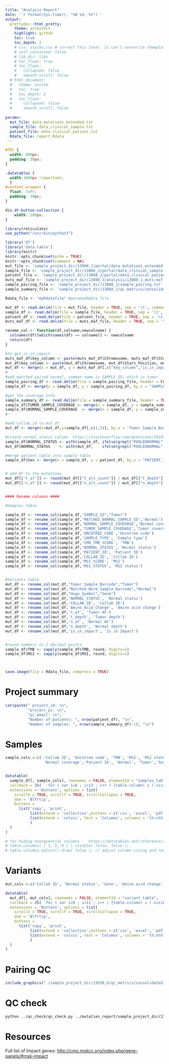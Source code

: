 ```yaml
---
title: "Analysis Report"
date: '`r format(Sys.time(), "%B %d, %Y")`'
output: 
  prettydoc::html_pretty:
    theme: architect
    highlight: github
    toc: true
    toc_depth: 2
    # css: styles.css # correct this later, it can't overwrite themplate's css
    # self_contained: false
    # lib_dir: libs
    # toc_float: true
    # toc_float:
    #   collapsed: false
    #   smooth_scroll: false
  # html_document:
  #   theme: united
  #   toc: true
  #   toc_depth: 2
  #   toc_float:
  #     collapsed: false
  #     smooth_scroll: false
  
params:
  mut_file: data_mutations_extended.txt
  sample_file: data_clinical_sample.txt
  patient_file: data_clinical_patient.txt
  Rdata_file: report.Rdata
---
```


```css
#TOC {
  width: 800px;
  padding: 30px;
}

.datatables {
  width:1600px !important;
  } 
#content-wrapper {
  float: left;
  padding: 30px;
}

div.dt-button-collection {
    width: 200px;
}
```

```r
library(reticulate)
use_python("/usr/bin/python3")
```

```r
library('DT')
library('data.table')
library(knitr)
knitr::opts_chunk$set(echo = TRUE)
knitr::opts_chunk$set(comment = NA)
mut_file <- 'sample_project_dir/13088_J/portal/data_mutations_extended.txt'
sample_file <- 'sample_project_dir/13088_J/portal/data_clinical_sample.txt'
patient_file <- 'sample_project_dir/13088_J/portal/data_clinical_patient.txt'
muts_maf_file <- 'sample_project_dir/13088_J/analysis/13088_J.muts.maf'
sample_pairing_file <- 'sample_project_dir/13088_J/sample_pairing.txt'
sample_summary_file <- 'sample_project_dir/13088_J/qc_metrics/consolidated_metrics/13088_J_SampleSummary.txt'

Rdata_file <- "myRdatafile" #params$Rdata_file

mut_df <- read.delim(file = mut_file, header = TRUE, sep = '\t', comment.char = '#')
sample_df <- read.delim(file = sample_file, header = TRUE, sep = '\t', comment.char = '#')
patient_df <- read.delim(file = patient_file, header = TRUE, sep = '\t', comment.char = '#')
muts_maf_df <- read.delim(file = muts_maf_file, header = TRUE, sep = '\t', comment.char = '#')
```

```r
rename_col <- function(df,colname,newcolname) {
  colnames(df)[which(names(df) == colname)] <- newcolname
  return(df)
}
```

```r
#to get is_in_impact
muts_maf_df$key_column <- paste(muts_maf_df$Chromosome, muts_maf_df$Start_Position, muts_maf_df$End_Position)
mut_df$key_column <- paste(mut_df$Chromosome, mut_df$Start_Position, mut_df$End_Position)
mut_df <- merge(x = mut_df, y = muts_maf_df[,c("key_column","is_in_impact")], by.x = "key_column", by.y = "key_column")
#
#add matched paired normal, common name is SAMPLE_ID, which is tumor 
sample_pairing_df <- read.delim(file = sample_pairing_file, header = FALSE, sep = '\t', col.names = c("MATCHED_NORMAL_SAMPLE_ID","SAMPLE_ID"))
sample_df <- merge(x = sample_df, y = sample_pairing_df, by.x = "SAMPLE_ID", by.y = "SAMPLE_ID" )

#get the coverage info
sample_summary_df <- read.delim(file = sample_summary_file, header = TRUE, sep = '\t', comment.char = '#')
sample_df$TUMOR_SAMPLE_COVERAGE <- merge(x = sample_df, y = sample_summary_df, by.x = "SAMPLE_ID", by.y = "Sample")$Coverage
sample_df$NORMAL_SAMPLE_COVERAGE  <- merge(x = sample_df, y = sample_summary_df, by.x = "MATCHED_NORMAL_SAMPLE_ID", by.y = "Sample" )$Coverage  #check here
#--

#add collab_id to mut_df
mut_df <- merge(x=mut_df,y=sample_df[,c(1,5)], by.x = 'Tumor_Sample_Barcode', by.y = 'SAMPLE_ID')

#create normal_status column  https://stackoverflow.com/questions/39165340/dataframe-create-new-column-based-on-other-columns
sample_df$NORMAL_STATUS <- with(sample_df, ifelse(grepl("POOLEDNORMAL", MATCHED_NORMAL_SAMPLE_ID),    "unmatched", ifelse(grepl("_dZ",MATCHED_NORMAL_SAMPLE_ID),    "matched_clin", "matched_res") ))
mut_df$NORMAL_STATUS    <- with(mut_df,    ifelse(grepl("POOLEDNORMAL", Matched_Norm_Sample_Barcode), "unmatched", ifelse(grepl("_dZ",Matched_Norm_Sample_Barcode), "matched_clin", "matched_res") ))

#merge patient_table into sample_table
sample_df$Sex <- merge(x = sample_df, y = patient_df, by.x = "PATIENT_ID", by.y = "PATIENT_ID")$SEX


# add AF to the mutations
mut_df[['t_af']] <- round(mut_df[["t_alt_count"]] / mut_df[["t_depth"]], 2)
mut_df[['n_af']] <- round(mut_df[["n_alt_count"]] / mut_df[["n_depth"]], 2)


#### Rename columns ####

#Samples table

sample_df <- rename_col(sample_df,"SAMPLE_ID","Tumor")
sample_df <- rename_col(sample_df,'MATCHED_NORMAL_SAMPLE_ID','Normal')
sample_df <- rename_col(sample_df,'NORMAL_SAMPLE_COVERAGE','Normal coverage')
sample_df <- rename_col(sample_df,'TUMOR_SAMPLE_COVERAGE','Tumor coverage')
sample_df <- rename_col(sample_df,'ONCOTREE_CODE','Oncotree code')
sample_df <- rename_col(sample_df,'SAMPLE_TYPE', 'Sample type')
sample_df <- rename_col(sample_df,'CMO_TMB_SCORE', 'TMB')
sample_df <- rename_col(sample_df,'NORMAL_STATUS', 'Normal status')
sample_df <- rename_col(sample_df,'PATIENT_ID', 'Patient ID')
sample_df <- rename_col(sample_df,'COLLAB_ID', 'Collab ID')
sample_df <- rename_col(sample_df,'MSI_SCORE', 'MSI')
sample_df <- rename_col(sample_df,'MSI_STATUS', 'MSI status')


#Variants table
mut_df <- rename_col(mut_df,"Tumor_Sample_Barcode","Tumor")
mut_df <- rename_col(mut_df,"Matched_Norm_Sample_Barcode","Normal")
mut_df <- rename_col(mut_df,"Hugo_Symbol","Gene")
mut_df <- rename_col(mut_df,'NORMAL_STATUS', 'Normal status')
mut_df <- rename_col(mut_df,'COLLAB_ID', 'Collab ID')
mut_df <- rename_col(mut_df,'Amino_Acid_Change', 'Amino acid change')
mut_df <- rename_col(mut_df,'t_af', 'Tumor AF')
mut_df <- rename_col(mut_df,'t_depth', 'Tumor depth')
mut_df <- rename_col(mut_df,'n_af', 'Normal AF')
mut_df <- rename_col(mut_df,'n_depth', 'Normal depth')
mut_df <- rename_col(mut_df,'is_in_impact', 'Is in Impact')


#round numbers to 2 decimal points
sample_df$TMB <- sapply(sample_df$TMB, round, digits=1)
sample_df$MSI <- sapply(sample_df$MSI, round, digits=1)



save.image(file = Rdata_file, compress = TRUE)
```

# Project summary

```r
cat(paste(" project_id: \n",
          "project_pi: \n",
          "pi_email: \n",
          "Number of patients: ", nrow(patient_df), "\n",
          "Number of samples: ", nrow(sample_summary_df)-1), "\n")
```

# Samples

```r

sample_cols <-c( 'Collab ID', 'Oncotree code', 'TMB', 'MSI', 'MSI status', 'Tumor coverage', 'Normal status',  'Sample type', #default visible ones
                 'Normal coverage','Patient ID', 'Normal', 'Tumor','Sex') #default hidden ones


datatable(
  sample_df[, sample_cols], rownames = FALSE, elementId = "samples_table",
  callback = JS(  'for ( var i=6 ; i<13 ; i++ ) {table.column( i ).visible( false, false );} table.columns.adjust().draw( false );' ), # columns hidden in the beginning, speeds up loading
  extensions = 'Buttons', options = list(
    scrollX = TRUE, scrollY = TRUE, scrollCollapse = TRUE,
    dom = 'Blfrtip',
    buttons = 
      list('copy', 'print', 
           list(extend = 'collection',buttons = c('csv', 'excel', 'pdf'),text = 'Download'),
           list(extend = 'colvis', text = 'Columns', columns = 'th:nth-child(n+5)')  #list of columns to be selected in the visibility dropdown 
           )
  )
)

# for hiding nonsquential columns    https://datatables.net/reference/api/columns().visible()
# table.columns( [ 3, 5, 9 ] ).visible( false, false );
# table.columns.adjust().draw( false ); // adjust column sizing and redraw


```


# Variants

```r
mut_cols <-c('Collab ID', 'Normal status', 'Gene', 'Amino acid change', 'Tumor AF', 'Tumor depth', 'Normal AF', 'Normal depth','Is in Impact', 'Tumor', 'Normal')

datatable(
  mut_df[, mut_cols], rownames = FALSE, elementId = "variant_table",
  callback = JS( 'for ( var i=9 ; i<11 ; i++ ) {table.column( i ).visible( false, false );} table.columns.adjust().draw( false );'),
  extensions = 'Buttons', options = list(
    scrollX = TRUE, scrollY = TRUE, scrollCollapse = TRUE,
    dom = 'Blfrtip',
    buttons = 
      list('copy', 'print', 
           list(extend = 'collection',buttons = c('csv', 'excel', 'pdf'),text = 'Download'),
           list(extend = 'colvis', text = 'Columns', columns = 'th:nth-child(n+2)')
           )
  )
)

```


# Pairing QC

<!-- <object data="sample_project_dir/13363_B/qc_metrics/consolidated_metrics/13363_B_07_fingerprint.pdf" type="application/pdf" width="100%" length="100%"> </object -->

```r
include_graphics("./sample_project_dir/13038_G/qc_metrics/consolidated_metrics/13038_G_07_fingerprint.pdf")
```

# QC check

```bash
python ../qc_check/qc_check.py ../mutation_report/sample_project_dir/13038_G 
```

# Resources

Full list of Impact genes: <a href="http://cmo.mskcc.org/index.php/gene-panels/#msk-impact" target="_blank">http://cmo.mskcc.org/index.php/gene-panels/#msk-impact</a>
